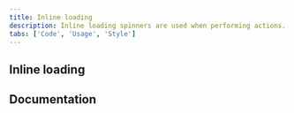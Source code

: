 ```yaml
---
title: Inline loading
description: Inline loading spinners are used when performing actions. They help notify user's that their action is being processed.
tabs: ['Code', 'Usage', 'Style']
---
```


## Inline loading

<ComponentCode
  name="Inline loading"
  component="inline-loading"
  variation="inline-loading"
  hasReactVersion="inlineloading--inline-loading"
  hasVueVersion="inlineloading--default"
  hasAngularVersion="?path=/story/inline-loading--basic"
  codepen="dLMXow"></ComponentCode>

## Documentation

<ComponentDocs component="inline-loading"></ComponentDocs>
